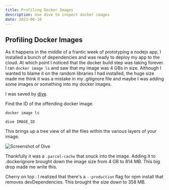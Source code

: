 ```yaml
---
title: Profiling Docker Images
description: Use dive to inspect docker images
date: 2023-06-10
---
```


## Profiling Docker Images

As it happens in the middle of a frantic week of prototyping a nodejs app, I installed a bunch of dependencies and was ready to deploy my app to the cloud. At which point I noticed that the docker build step was taking forever.
I ran `docker image ls` and saw that my image was 4 GBs in size. Although I wanted to blame it on the random libraries I had installed, the huge size made me think it was a mistake in my .gitignore file and maybe I was adding some images or something into my docker images.

I was saved by [dive](https://github.com/wagoodman/dive).

Find the ID of the offending docker image.

```shell
docker image ls
```

```shell
dive IMAGE_ID
```

This brings up a tree view of all the files within the various layers of your image.

![Screenshot of Dive](../../images/dive-screenshot.png)

Thankfully it was a `.parcel-cache` that snuck into the image. Adding it to .dockerignore brought down the image size from 4 GB to 814 MB. This big drop made me write this.

Cherry on top : I realized that there's a `--production` flag for npm install that removes devDependencies. This brought the size down to 358 MB.
